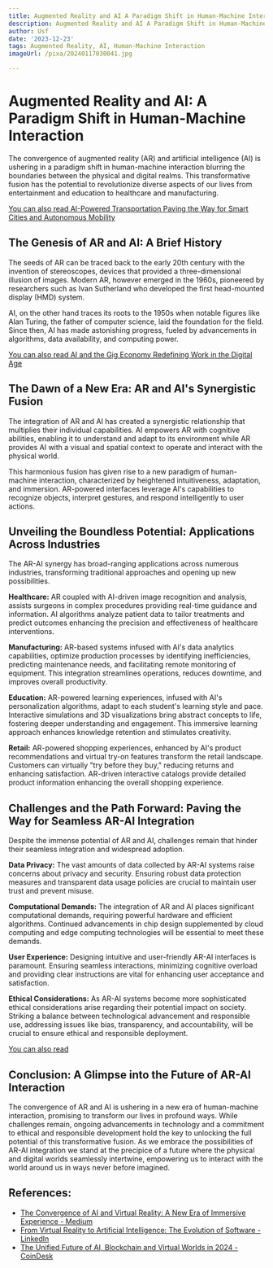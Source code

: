```yaml
---
title: Augmented Reality and AI A Paradigm Shift in Human-Machine Interaction
description: Augmented Reality and AI A Paradigm Shift in Human-Machine Interaction
author: Usf
date: '2023-12-23'
tags: Augmented Reality, AI, Human-Machine Interaction
imageUrl: /pixa/20240117030041.jpg

---
```

#  Augmented Reality and AI: A Paradigm Shift in Human-Machine Interaction

The convergence  of augmented reality (AR) and artificial intelligence (AI) is ushering in a paradigm shift in human-machine interaction blurring the boundaries between the physical  and digital realms. This  transformative fusion has the potential to revolutionize diverse aspects of our lives  from entertainment  and education to healthcare  and manufacturing.

[You  can  also read  AI-Powered Transportation Paving the  Way for Smart Cities and Autonomous Mobility](AI-Powered%20Transportation%20Paving%20the%20Way%20for%20Smart%20Cities%20and%20Autonomous%20Mobility)


## The Genesis of AR and AI:  A Brief History

The seeds of  AR  can be traced back to the early  20th century with the invention of stereoscopes, devices that provided a  three-dimensional illusion of images. Modern AR, however emerged in the 1960s, pioneered by researchers such as Ivan  Sutherland who  developed the first head-mounted display (HMD)  system.

AI, on  the other hand traces its  roots to the 1950s when notable figures like Alan Turing, the father of computer science, laid the foundation for  the field. Since then, AI has made  astonishing progress, fueled by advancements in algorithms, data  availability, and computing power.

[You can also read AI and the Gig Economy  Redefining Work in  the Digital Age](AI%20and%20the%20Gig%20Economy%20Redefining%20Work%20in%20the%20Digital%20Age)


##  The Dawn of a New Era: AR and AI's Synergistic Fusion

The integration of AR and AI has created a synergistic relationship that multiplies their individual capabilities. AI empowers AR with cognitive abilities, enabling it to understand and adapt to its environment while AR provides AI  with a visual and spatial  context  to operate and interact with the physical world.

This harmonious fusion has given  rise to a  new paradigm of human-machine interaction, characterized by  heightened intuitiveness, adaptation, and immersion. AR-powered interfaces leverage AI's capabilities to recognize objects, interpret gestures, and respond intelligently to user actions.

## Unveiling the Boundless Potential:  Applications Across Industries

The AR-AI synergy has broad-ranging  applications across numerous industries, transforming traditional approaches and opening up new possibilities.

**Healthcare:** AR coupled with AI-driven image recognition and  analysis, assists surgeons in complex procedures providing  real-time guidance and information. AI algorithms analyze patient data to tailor treatments and predict outcomes enhancing the precision and effectiveness  of healthcare interventions.

**Manufacturing:** AR-based systems infused with AI's data analytics capabilities, optimize production processes by identifying inefficiencies, predicting maintenance needs, and facilitating remote monitoring of equipment. This integration streamlines operations, reduces downtime, and improves overall productivity.

**Education:** AR-powered learning  experiences,  infused with AI's personalization algorithms, adapt to each student's learning  style and pace. Interactive simulations and 3D visualizations bring abstract concepts  to life,  fostering deeper understanding and engagement.  This  immersive learning approach enhances knowledge retention  and stimulates creativity.

**Retail:** AR-powered shopping experiences,  enhanced by AI's product recommendations and virtual try-on features transform the retail landscape. Customers can virtually  "try before they buy," reducing returns and enhancing satisfaction. AR-driven interactive catalogs provide  detailed product information enhancing the overall shopping experience.

##  Challenges and the Path Forward: Paving the Way for Seamless AR-AI Integration

Despite the immense potential of AR and AI, challenges remain that hinder  their  seamless integration  and widespread adoption.

**Data Privacy:** The vast amounts of data collected by AR-AI  systems raise concerns about privacy and security. Ensuring robust data protection measures and transparent data usage policies are  crucial to maintain user trust  and prevent misuse.

**Computational Demands:** The integration of AR and AI places significant computational demands, requiring powerful hardware and efficient algorithms. Continued advancements in chip design supplemented by cloud computing and edge  computing technologies will be essential to meet  these demands.

**User Experience:** Designing intuitive and user-friendly AR-AI interfaces is  paramount. Ensuring seamless  interactions,  minimizing cognitive overload and providing clear instructions are vital for enhancing user acceptance and satisfaction.

**Ethical Considerations:** As AR-AI systems become  more sophisticated ethical considerations arise regarding their potential impact on society. Striking a balance  between  technological advancement and responsible use, addressing issues like bias, transparency, and accountability, will be crucial  to ensure ethical and responsible deployment.

[You can also read ]()


## Conclusion: A Glimpse into the Future of AR-AI Interaction

The convergence of AR and AI is ushering in a new era of human-machine interaction, promising to transform our lives in profound  ways. While challenges remain, ongoing advancements in technology and  a commitment to ethical and responsible development hold the key to unlocking the full potential of this transformative fusion. As we embrace the possibilities of AR-AI integration we stand at the precipice of a future where the physical and digital  worlds seamlessly intertwine, empowering us to  interact with the world around us  in  ways never  before imagined.

## References:
- [The Convergence of AI and Virtual Reality: A New Era of Immersive Experience - Medium](https://medium.com/aimonks/the-convergence-of-ai-and-virtual-reality-a-new-era-of-immersive-experience-89f7967a5f1f)
- [From Virtual Reality to Artificial Intelligence: The Evolution of Software - LinkedIn](https://www.linkedin.com/pulse/from-virtual-reality-artificial-intelligence-evolution-software)
- [The Unified Future of AI, Blockchain and Virtual Worlds in 2024 - CoinDesk](https://www.coindesk.com/consensus-magazine/2023/12/22/the-unified-future-of-ai-blockchain-and-virtual-worlds-in-2024/)
